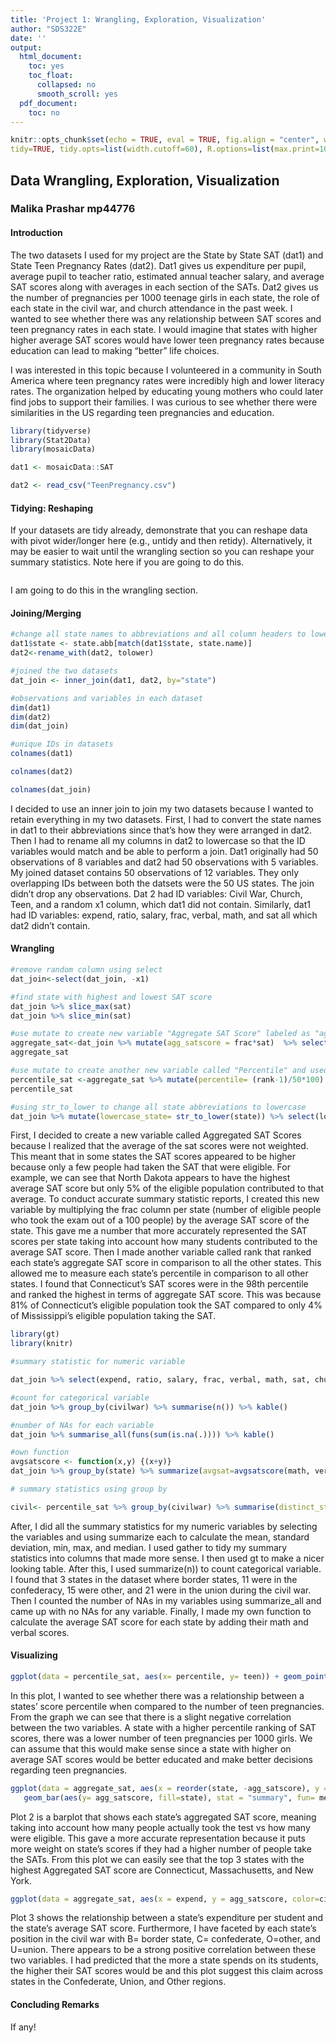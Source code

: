 ```yaml
---
title: 'Project 1: Wrangling, Exploration, Visualization'
author: "SDS322E"
date: ''
output:
  html_document:
    toc: yes
    toc_float:
      collapsed: no
      smooth_scroll: yes
  pdf_document:
    toc: no
---
```


```r
knitr::opts_chunk$set(echo = TRUE, eval = TRUE, fig.align = "center", warning = F, message = F,
tidy=TRUE, tidy.opts=list(width.cutoff=60), R.options=list(max.print=100))
```

## Data Wrangling, Exploration, Visualization

### Malika Prashar mp44776

#### Introduction 


The two datasets I used for my project are the State by State SAT (dat1) and State Teen Pregnancy Rates (dat2). Dat1 gives us expenditure per pupil, average pupil to teacher ratio, estimated annual teacher salary, and average SAT scores along with averages in each section of the SATs. Dat2 gives us the number of pregnancies per 1000 teenage girls in each state, the role of each state in the civil war, and church attendance in the past week. I wanted to see whether there was any relationship between SAT scores and teen pregnancy rates in each state. I would imagine that states with higher higher average SAT scores would have lower teen pregnancy rates because education can lead to making "better" life choices. 

I was interested in this topic because I volunteered in a community in South America where teen pregnancy rates were incredibly high and lower literacy rates. The organization helped by educating young mothers who could later find jobs to support their families. I was curious to see whether there were similarities in the US regarding teen pregnancies and education. 

```R

library(tidyverse)
library(Stat2Data)
library(mosaicData)

dat1 <- mosaicData::SAT

dat2 <- read_csv("TeenPregnancy.csv")
```

#### Tidying: Reshaping

If your datasets are tidy already, demonstrate that you can reshape data with pivot wider/longer here (e.g., untidy and then retidy). Alternatively, it may be easier to wait until the wrangling section so you can reshape your summary statistics. Note here if you are going to do this.

```R
```
I am going to do this in the wrangling section. 
    
#### Joining/Merging

```R
#change all state names to abbreviations and all column headers to lowercase
dat1$state <- state.abb[match(dat1$state, state.name)]
dat2<-rename_with(dat2, tolower)

#joined the two datasets
dat_join <- inner_join(dat1, dat2, by="state") 

#observations and variables in each dataset 
dim(dat1)
dim(dat2)
dim(dat_join)

#unique IDs in datasets
colnames(dat1)

colnames(dat2)

colnames(dat_join)


```



I decided to use an inner join to join my two datasets because I wanted to retain everything in my two datasets. First, I had to convert the state names in dat1 to their abbreviations since that's how they were arranged in dat2. Then I had to rename all my columns in dat2 to lowercase so that the ID variables would match and be able to perform a join. Dat1 originally had 50 observations of 8 variables and dat2 had 50 observations with 5 variables. My joined dataset contains 50 observations of 12 variables. They only overlapping IDs between both the datsets were the 50 US states. The join didn't drop any observations. Dat 2 had ID variables: Civil War, Church, Teen, and a random x1 column, which dat1 did not contain. Similarly, dat1 had ID variables: expend, ratio, salary, frac, verbal, math, and sat all which dat2 didn't contain. 

####  Wrangling

```R
#remove random column using select
dat_join<-select(dat_join, -x1)

#find state with highest and lowest SAT score
dat_join %>% slice_max(sat)
dat_join %>% slice_min(sat)

#use mutate to create new variable "Aggregate SAT Score" labeled as "agg_satscore" and make new variable called rank 
aggregate_sat<-dat_join %>% mutate(agg_satscore = frac*sat)  %>% select(state, expend, ratio, salary, frac, verbal, math, sat, agg_satscore, civilwar, church, teen) %>% arrange(agg_satscore) %>% mutate(rank = dense_rank(agg_satscore))
aggregate_sat

#use mutate to create another new variable called "Percentile" and used arrange to sort percentile column in descending order 
percentile_sat <-aggregate_sat %>% mutate(percentile= (rank-1)/50*100) %>% arrange(desc(percentile))
percentile_sat

#using str_to_lower to change all state abbreviations to lowercase
dat_join %>% mutate(lowercase_state= str_to_lower(state)) %>% select(lowercase_state, everything())
```

First, I decided to create a new variable called Aggregated SAT Scores because I realized that the average of the sat scores were not weighted. This meant that in some states the SAT scores appeared to be higher because only a few people had taken the SAT that were eligible. For example, we can see that North Dakota appears to have the highest average SAT score but only 5% of the eligible population contributed to that average. To conduct accurate summary statistic reports, I created this new variable by multiplying the frac column per state (number of eligible people who took the exam out of a 100 people) by the average SAT score of the state. This gave me a number that more accurately represented the SAT scores per state taking into account how many students contributed to the average SAT score. Then I made another variable called rank that ranked each state's aggregate SAT score in comparison to all the other states. This allowed me to measure each state's percentile in comparison to all other states. I found that Connecticut's SAT scores were in the 98th percentile and ranked the highest in terms of aggregate SAT score. This was because 81% of Connecticut's eligible population took the SAT compared to only 4% of Mississippi's eligible population taking the SAT.  

```R
library(gt)
library(knitr)

#summary statistic for numeric variable 

dat_join %>% select(expend, ratio, salary, frac, verbal, math, sat, church, teen) %>% summarise_each(funs(mean=mean, sd=sd, min=min, max=max, median=median)) %>% gather(stat, val) %>% separate(stat, into = c("variable", "stat"), sep= "_") %>% spread(stat, val) %>% select(variable, mean, sd, min, max, median) %>% gt %>% tab_header(title = md("**Summary Statistics of Numeric Variables**")) %>% tab_spanner(label = "Variables and Summary Statistics", columns = c("variable", "mean", "sd", "min", "max", "median"))

#count for categorical variable
dat_join %>% group_by(civilwar) %>% summarise(n()) %>% kable()

#number of NAs for each variable
dat_join %>% summarise_all(funs(sum(is.na(.)))) %>% kable()

#own function 
avgsatscore <- function(x,y) {(x+y)}
dat_join %>% group_by(state) %>% summarize(avgsat=avgsatscore(math, verbal)) %>% kable()
```

```R
# summary statistics using group by 

civil<- percentile_sat %>% group_by(civilwar) %>% summarise(distinct_states=n_distinct(state), average_percentile= mean(percentile), average_teen= mean(teen)) %>% arrange(desc(average_percentile)) %>% gt %>% tab_header("Average SAT percentiles and Teen pregnancy rates grouped by role of states in the Civil War")

```

After, I did all the summary statistics for my numeric variables by selecting the variables and using summarize each to calculate the mean, standard deviation, min, max, and median. I used gather to tidy my summary statistics into columns that made more sense. I then used gt to make a nicer looking table. After this, I used summarize(n)) to count categorical variable. I found that 3 states in the dataset where border states, 11 were in the confederacy, 15 were other, and 21 were in the union during the civil war. Then I counted the number of NAs in my variables using summarize_all and came up with no NAs for any variable. Finally, I made my own function to calculate the average SAT score for each state by adding their math and verbal scores. 


#### Visualizing

```R
ggplot(data = percentile_sat, aes(x= percentile, y= teen)) + geom_point(aes(color=civilwar)) +geom_smooth(method = "lm") + ggtitle("Percentile vs Teen Pregnancy Rates")+ xlab("Percentile") + ylab("Number of pregnancies per 1000")
```

In this plot, I wanted to see whether there was a relationship between a states' score percentile when compared to the number of teen pregnancies. From the graph we can see that there is a slight negative correlation between the two variables. A state with a higher percentile ranking of SAT scores, there was a lower number of teen pregnancies per 1000 girls. We can assume that this would make sense since a state with higher on average SAT scores would be better educated and make better decisions regarding teen pregnancies. 

```R
ggplot(data = aggregate_sat, aes(x = reorder(state, -agg_satscore), y = agg_satscore, fill = state)) + 
   geom_bar(aes(y= agg_satscore, fill=state), stat = "summary", fun= mean, width=0.9) + scale_y_continuous(breaks = seq(0, 80000, 10000))+theme(axis.text.x = element_text(angle = 90, vjust = .5, hjust=.5),legend.position = "none")+ xlab("State")+ ggtitle("Aggregate SAT Score per State")
```

Plot 2 is a barplot that shows each state's aggregated SAT score, meaning taking into account how many people actually took the test vs how many were eligible. This gave a more accurate representation because it puts more weight on state's scores if they had a higher number of people take the SATs. From this plot we can easily see that the top 3 states with the highest Aggregated SAT score are Connecticut, Massachusetts, and New York. 

```R
ggplot(data = aggregate_sat, aes(x = expend, y = agg_satscore, color=civilwar)) + geom_point() + ggtitle("State Average Expenditure per student vs Aggregate SAT Score") + labs(y="Aggregate SAT Score", x ="Expenditure in thousands of dollars") + geom_smooth(method = "lm") +facet_wrap(~civilwar)
```

Plot 3 shows the relationship between a state's expenditure per student and the state's average SAT score. Furthermore, I have faceted by each state's position in the civil war with B= border state, C= confederate, O=other, and U=union. There appears to be a strong positive correlation between these two variables. I had predicted that the more a state spends on its students, the higher their SAT scores would be and this plot suggest this claim across states in the Confederate, Union, and Other regions. 


#### Concluding Remarks

If any!





